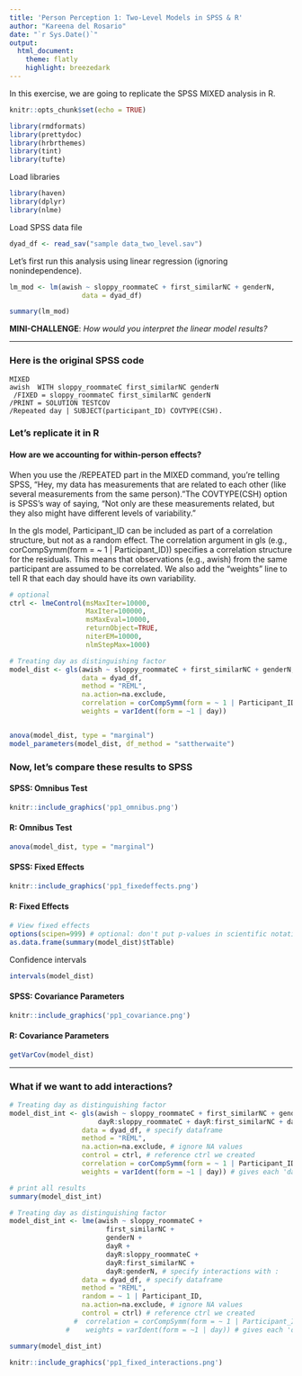 ```yaml
---
title: 'Person Perception 1: Two-Level Models in SPSS & R'
author: "Kareena del Rosario"
date: "`r Sys.Date()`"
output:
  html_document:
    theme: flatly
    highlight: breezedark
---
```


In this exercise, we are going to replicate the SPSS MIXED analysis in R. 
```r
knitr::opts_chunk$set(echo = TRUE)

library(rmdformats)
library(prettydoc)
library(hrbrthemes)
library(tint)
library(tufte)
```

Load libraries
```r
library(haven)
library(dplyr)
library(nlme)
```

Load SPSS data file
```r
dyad_df <- read_sav("sample data_two_level.sav")
```

Let's first run this analysis using linear regression (ignoring nonindependence).
```r
lm_mod <- lm(awish ~ sloppy_roommateC + first_similarNC + genderN,
                  data = dyad_df)

summary(lm_mod)
```
**MINI-CHALLENGE**: *How would you interpret the linear model results?*

--------

### Here is the original SPSS code

    MIXED
    awish  WITH sloppy_roommateC first_similarNC genderN
     /FIXED = sloppy_roommateC first_similarNC genderN
    /PRINT = SOLUTION TESTCOV
    /Repeated day | SUBJECT(participant_ID) COVTYPE(CSH).
    

### Let's replicate it in R  


#### How are we accounting for within-person effects?


When you use the /REPEATED part in the MIXED command, you're telling SPSS, "Hey, my data has measurements that are related to each other (like several measurements from the same person)."The COVTYPE(CSH) option is SPSS's way of saying, "Not only are these measurements related, but they also might have different levels of variability."

In the gls model, Participant_ID can be included as part of a correlation structure, but not as a random effect.
The correlation argument in gls (e.g., corCompSymm(form = ~ 1 | Participant_ID)) specifies a correlation structure for the residuals. This means that observations (e.g., awish) from the same participant are assumed to be correlated. We also add the "weights" line to tell R that each day should have its own variability.

```r
# optional
ctrl <- lmeControl(msMaxIter=10000,
                   MaxIter=100000,
                   msMaxEval=10000,
                   returnObject=TRUE,
                   niterEM=10000,
                   nlmStepMax=1000)

# Treating day as distinguishing factor
model_dist <- gls(awish ~ sloppy_roommateC + first_similarNC + genderN, 
                  data = dyad_df, 
                  method = "REML", 
                  na.action=na.exclude,
                  correlation = corCompSymm(form = ~ 1 | Participant_ID), 
                  weights = varIdent(form = ~1 | day))


anova(model_dist, type = "marginal")
model_parameters(model_dist, df_method = "sattherwaite")
```

### Now, let's compare these results to SPSS

#### SPSS: Omnibus Test

```r
knitr::include_graphics('pp1_omnibus.png')
```

#### R: Omnibus Test

```r
anova(model_dist, type = "marginal")
```

#### SPSS: Fixed Effects

```r
knitr::include_graphics('pp1_fixedeffects.png')
```

#### R: Fixed Effects

```r
# View fixed effects
options(scipen=999) # optional: don't put p-values in scientific notation
as.data.frame(summary(model_dist)$tTable)
```

Confidence intervals

```r
intervals(model_dist)
```

#### SPSS: Covariance Parameters

```r
knitr::include_graphics('pp1_covariance.png')
```

#### R: Covariance Parameters

```r
getVarCov(model_dist)
```

----------

### What if we want to add interactions?

```r
# Treating day as distinguishing factor
model_dist_int <- gls(awish ~ sloppy_roommateC + first_similarNC + genderN + dayR +
                      dayR:sloppy_roommateC + dayR:first_similarNC + dayR:genderN, # specify interactions with :
                  data = dyad_df, # specify dataframe
                  method = "REML", 
                  na.action=na.exclude, # ignore NA values
                  control = ctrl, # reference ctrl we created
                  correlation = corCompSymm(form = ~ 1 | Participant_ID), # tells R this is within-person
                  weights = varIdent(form = ~1 | day)) # gives each 'day' its own variance

# print all results
summary(model_dist_int)
```

```r
# Treating day as distinguishing factor
model_dist_int <- lme(awish ~ sloppy_roommateC + 
                        first_similarNC + 
                        genderN + 
                        dayR +
                        dayR:sloppy_roommateC + 
                        dayR:first_similarNC + 
                        dayR:genderN, # specify interactions with :
                  data = dyad_df, # specify dataframe
                  method = "REML", 
                  random = ~ 1 | Participant_ID,
                  na.action=na.exclude, # ignore NA values
                  control = ctrl) # reference ctrl we created
                #  correlation = corCompSymm(form = ~ 1 | Participant_ID), # tells R this is within-person
              #    weights = varIdent(form = ~1 | day)) # gives each 'day' its own variance

summary(model_dist_int)

```

```r
knitr::include_graphics('pp1_fixed_interactions.png')
```
